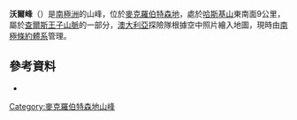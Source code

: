 {{coord|71|3|S|65|23|E|display=title}}

'''沃爾峰'''（{{lang-en|Wall Peak}}）是[[南極洲|南極洲]]的山峰，位於[[麥克羅伯特森地|麥克羅伯特森地]]，處於[[哈斯基山|哈斯基山]]東南面9公里，屬於[[查爾斯王子山脈|查爾斯王子山脈]]的一部分，[[澳大利亞|澳大利亞]]探險隊根據空中照片繪入地圖，現時由[[南極條約體系|南極條約體系]]管理。

==參考資料==
*{{usgs-gazetteer}}

{{DEFAULTSORT:Wall Peak}}
[[Category:麥克羅伯特森地山峰|Category:麥克羅伯特森地山峰]]


{{MacRobertsonLand-geo-stub}}
